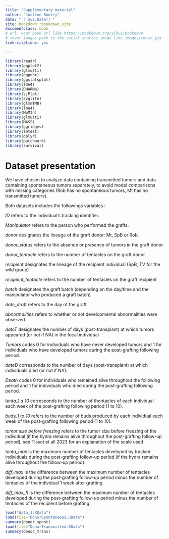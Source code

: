 ```yaml
--- 
title: "Supplementary material"
author: "Justine Boutry"
date: "`r Sys.Date()`"
site: bookdown::bookdown_site
documentclass: book
# url: your book url like https://bookdown.org/yihui/bookdown
# cover-image: path to the social sharing image like images/cover.jpg
link-citations: yes

---
```


```r
library(readr)
library(ggplot2)
library(glmulti)
library(ggpubr)
library(ggstatsplot)
library(lme4)
library(DHARMa)
library(sjPlot)
library(svglite)
library(glmmTMB)
library(lme4)
library(MuMIn)
library(glmulti)
library(MASS)
library(ggridges)
library(lmtest)
library(dplyr)
library(patchwork)
library(survival)
```

# Dataset presentation

We have chosen to analyze data containing transmitted tumors and data containing spontaneous tumors separately, to avoid model comparisons with missing categories (Rob has no spontaneous tumors, Mt has no transmitted tumors).

Both datasets includes the followings variables : 

*ID* refers to the individual's tracking identifier.

*Manipulator* refers to the person who performed the grafts.

*donor* designates the lineage of the graft donor: Mt, SpB or Rob.

*donor_status* refers to the absence or presence of tumors in the graft donor. 

*donor_tentacle* refers to the number of tentacles on the graft donor 

*recipient* designates the lineage of the recipient individual (SpB, TV for the wild group)

*recipient_tentacle* refers to the number of tentacles on the graft recipient

*batch* designates the graft batch (depending on the day/time and the manipulator who produced a graft batch)

*date_draft* refers to the day of the graft

*abnormalities* refers to whether or not developmental abnormalities were observed

*dateT* designates the number of days (post-transplant) at which tumors appeared (or not if NA) in the focal individual

*Tumors* codes 0 for individuals who have never developed tumors and 1 for individuals who have developed tumors during the post-grafting following period.

*dateD* corresponds to the number of days (post-transplant) at which individuals died (or not if NA).

*Death* codes 0 for individuals who remained alive throughout the following period and 1 for individuals who died during the post-grafting following period.

*tenta_1 à 10* corresponds to the number of thentacles of each individual each week of the post-grafting following period (1 to 10). 

*buds_1 to 10* refers to the number of buds produced by each individual each week of the post-grafting following period (1 to 10). 

*tumor size before freezing* refers to the tumor size before freezing of the individual (if the hydra remains alive throughout the post-grafting follow-up period), see Tissot et all 2023 for an explanation of the scale used 

*tenta_max* is the maximum number of tentacles developed by tracked individuals during the post-grafting follow-up period (if the hydra remains alive throughout the follow-up period).

*diff_max* is the difference between the maximum number of tentacles developed during the post-grafting follow-up period minus the number of tentacles of the individual 1 week after grafting.

*diff_max_R* is the difference between the maximum number of tentacles developed during the post-grafting follow-up period minus the number of tentacles of the recipient before grafting.

```r
load("data_1.RData")
load(file="DonorSpontaneous.RData")
summary(donor_spont)
load(file="DonorTransmitted.RData")
summary(donor_trans)
```
